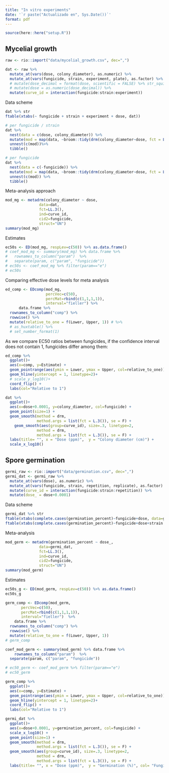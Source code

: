 ```yaml
---
title: "In vitro experiments"
date: '`r paste("Actualizado en", Sys.Date())`'
format: pdf
---
```


```r
source(here::here("setup.R"))
```

## Mycelial growth 

```r
raw <- rio::import("data/mycelial_growth.csv", dec=",")

dat <- raw %>% 
  mutate_at(vars(dose, colony_diameter), as.numeric) %>% 
  mutate_at(vars(fungicide, strain, experiment, plate), as.factor) %>% 
  # mutate(dose_decimal = format(dose, scientific = FALSE) %>% str_squish()) %>% 
  # mutate(dose = as.numeric(dose_decimal)) %>% 
  mutate(curve_id = interaction(fungicide:strain:experiment)) 
```

Data scheme

```r
dat %>% str
ftable(xtabs(~ fungicide + strain + experiment + dose, dat))
```


```r
# per fungicide / strain
dat %>%  
  nest(data = c(dose, colony_diameter)) %>% 
  mutate(mod = map(data, ~broom::tidy(drm(colony_diameter~dose, fct = LL.3(), data = .))))%>%
  unnest(c(mod))%>% 
  tibble()
```


```r
# per fungicide
dat %>%  
  nest(data = c(-fungicide)) %>% 
  mutate(mod = map(data, ~broom::tidy(drm(colony_diameter~dose, fct = LL.3(), data = .))))%>%
  unnest(c(mod)) %>% 
  tibble()
```

Meta-analysis approach

```r
mod_mg <- metadrm(colony_diameter ~ dose, 
               data=dat,
               fct=LL.3(),
               ind=curve_id,
               cid2=fungicide,
               struct="UN")
summary(mod_mg)
```

Estimates 

```r
ec50s <- ED(mod_mg, respLev=c(50)) %>% as.data.frame()
# coef_mod_mg <- summary(mod_mg) %>% data.frame %>% 
#   rownames_to_column("param")  %>% 
#   separate(param, c("param", "fungicide"))
# ec50s <- coef_mod_mg %>% filter(param=="e") 
# ec50s
```


Comparing effective dose levels for meta analysis

```r
ed_comp <- EDcomp(mod_mg, 
                  percVec=c(50), 
                  percMat=rbind(c(1,1,1,1)), 
                  interval="fieller") %>% 
      data.frame %>% 
  rownames_to_column("comp") %>%
  rowwise() %>% 
  mutate(relative_to_one = f(Lower, Upper, 1)) # %>% 
  # as_huxtable() %>% 
  # set_number_format(1)

```

As we compare EC50 ratios between fungicides, if the confidence interval does not contain 1, fungicides differ among them: 

```r
ed_comp %>% 
  ggplot()+ 
  aes(x=comp, y=Estimate) + 
  geom_pointrange(aes(ymin = Lower, ymax = Upper, col=relative_to_one))+     
  geom_hline(yintercept = 1, linetype=2)+
  # scale_y_log10()+
  coord_flip() + 
  labs(col="Relative to 1")
```

```r
dat %>% 
  ggplot()+
  aes(x=dose+0.0001, y=colony_diameter, col=fungicide) +
  geom_point(size=1) + 
  geom_smooth(method = drm, 
              method.args = list(fct = L.3()), se = F) +
    geom_smooth(aes(group=curve_id), size=.3, linetype=2,  
              method = drm, 
              method.args = list(fct = L.3()), se = F) +
  labs(title= "", x = "Dose (ppm)",  y = "Colony diameter (cm)") + 
  scale_x_log10() 
```

## Spore germination

```r
germi_raw <- rio::import("data/germination.csv", dec=",")
germi_dat <- germi_raw %>% 
  mutate_at(vars(dose), as.numeric) %>% 
  mutate_at(vars(fungicide, strain, repetition, replicate), as.factor) %>% 
  mutate(curve_id = interaction(fungicide:strain:repetition)) %>% 
  mutate(dose_ = dose+0.0001)
```

Data scheme 

```r
germi_dat %>% str
ftable(xtabs(complete.cases(germination_percent)~fungicide+dose, data=germi_dat))
ftable(xtabs(complete.cases(germination_percent)~fungicide+dose+strain , data=germi_dat))
```

Meta-analysis 

```r
mod_germ <- metadrm(germination_percent ~ dose_, 
               data=germi_dat,
               fct=LL.3(),
               ind=curve_id,
               cid2=fungicide,
               struct="UN")
summary(mod_germ)
```

Estimates

```r
ec50s_g <- ED(mod_germ, respLev=c(50)) %>% as.data.frame()
ec50s_g
```


```r
germ_comp <- EDcomp(mod_germ, 
       percVec=c(50), 
       percMat=rbind(c(1,1,1,1)), 
       interval="fieller")  %>% 
    data.frame %>% 
  rownames_to_column("comp") %>%
  rowwise() %>% 
  mutate(relative_to_one = f(Lower, Upper, 1))
# germ_comp
```


```r
coef_mod_germ <- summary(mod_germ) %>% data.frame %>% 
    rownames_to_column("param")  %>% 
  separate(param, c("param", "fungicide"))

# ec50_germ <- coef_mod_germ %>% filter(param=="e") 
# ec50_germ
```


```r
germ_comp %>% 
  ggplot()+ 
  aes(x=comp, y=Estimate) + 
  geom_pointrange(aes(ymin = Lower, ymax = Upper, col=relative_to_one))+     
  geom_hline(yintercept = 1, linetype=2)+
  coord_flip() + 
  labs(col="Relative to 1")
```

```r
germi_dat %>% 
  ggplot()+
  aes(x=dose+0.0001, y=germination_percent, col=fungicide) +
  scale_x_log10() +
  geom_point(size=1) + 
  geom_smooth(method = drm, 
              method.args = list(fct = L.3()), se = F) +  
  geom_smooth(aes(group=curve_id), size=.3, linetype=2,  
              method = drm, 
              method.args = list(fct = L.3()), se = F) +
  labs(title= "", x = "Dose (ppm)",  y = "Germination (%)", col= "Fungicide")  
```
